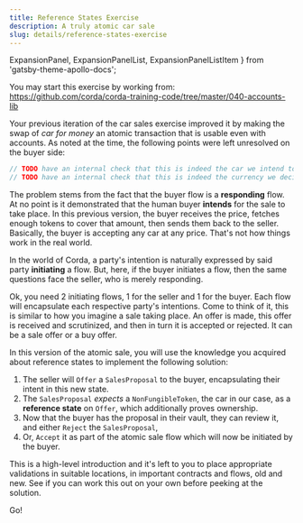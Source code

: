 ```yaml
---
title: Reference States Exercise
description: A truly atomic car sale
slug: details/reference-states-exercise
---
```



  ExpansionPanel,
  ExpansionPanelList,
  ExpansionPanelListItem
} from 'gatsby-theme-apollo-docs';

<ExpansionPanel title="Code">

You may start this exercise by working from: https://github.com/corda/corda-training-code/tree/master/040-accounts-lib

</ExpansionPanel>

Your previous iteration of the car sales exercise improved it by making the swap of _car for money_ an atomic transaction that is usable even with accounts. As noted at the time, the following points were left unresolved on the buyer side:

```java
// TODO have an internal check that this is indeed the car we intend to buy.
// TODO have an internal check that this is indeed the currency we decided to use in the sale.
```
The problem stems from the fact that the buyer flow is a **responding** flow. At no point is it demonstrated that the human buyer **intends** for the sale to take place. In this previous version, the buyer receives the price, fetches enough tokens to cover that amount, then sends them back to the seller. Basically, the buyer is accepting any car at any price. That's not how things work in the real world.

In the world of Corda, a party's intention is naturally expressed by said party **initiating** a flow. But, here, if the buyer initiates a flow, then the same questions face the seller, who is merely responding.

Ok, you need 2 initiating flows, 1 for the seller and 1 for the buyer. Each flow will encapsulate each respective party's intentions. Come to think of it, this is similar to how you imagine a sale taking place. An offer is made, this offer is received and scrutinized, and then in turn it is accepted or rejected. It can be a sale offer or a buy offer.

In this version of the atomic sale, you will use the knowledge you acquired about reference states to implement the following solution:

1. The seller will `Offer` a `SalesProposal` to the buyer, encapsulating their intent in this new state.
2. The `SalesProposal` _expects_ a `NonFungibleToken`, the car in our case, as a **reference state** on `Offer`, which additionally proves ownership.
3. Now that the buyer has the proposal in their vault, they can review it, and either `Reject` the `SalesProposal`,
4. Or, `Accept` it as part of the atomic sale flow which will now be initiated by the buyer.

This is a high-level introduction and it's left to you to place appropriate validations in suitable locations, in important contracts and flows, old and new. See if you can work this out on your own before peeking at the solution.

Go!

